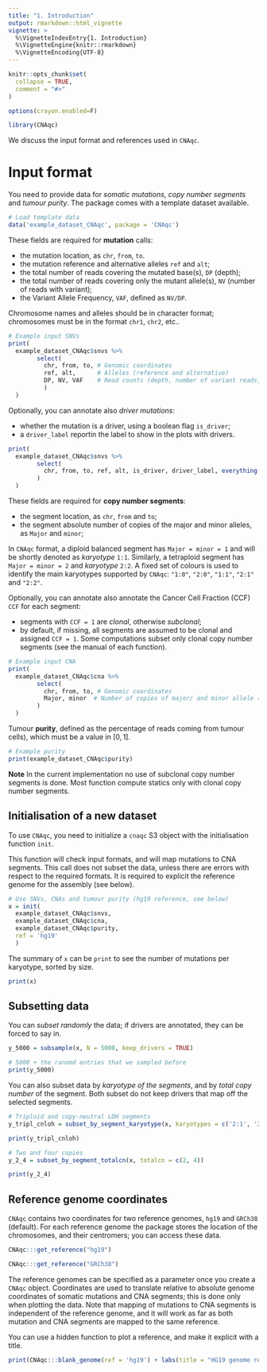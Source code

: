 ```yaml
---
title: "1. Introduction"
output: rmarkdown::html_vignette
vignette: >
  %\VignetteIndexEntry{1. Introduction}
  %\VignetteEngine{knitr::rmarkdown}
  %\VignetteEncoding{UTF-8}
---
```


```r
knitr::opts_chunk$set(
  collapse = TRUE,
  comment = "#>"
)

options(crayon.enabled=F)
```


```r
library(CNAqc)
```

We discuss the input format and references used in `CNAqc`.

# Input format

You need to provide data for _somatic mutations_, _copy number segments_ and _tumour purity_. The package comes with a template dataset available.

```r
# Load template data
data('example_dataset_CNAqc', package = 'CNAqc')
```

These fields are required for **mutation** calls:

* the mutation location, as `chr`, `from`, `to`. 
* the mutation reference and alternative alleles `ref` and `alt`;
* the total number of reads covering the mutated base(s), `DP` (depth);
* the total number of reads covering only the mutant allele(s), `NV` (number of reads with variant);
* the Variant Allele Frequency, `VAF`, defined as `NV/DP`.

Chromosome names and alleles should be in character format; chromosomes must be in the format `chr1`, `chr2`, etc..

```r
# Example input SNVs
print(
  example_dataset_CNAqc$snvs %>% 
        select(
          chr, from, to, # Genomic coordinates
          ref, alt,      # Alleles (reference and alternative)
          DP, NV, VAF    # Read counts (depth, number of variant reads, tumour VAF)
          )
  )
```

Optionally, you can annotate also _driver mutations_:

* whether the mutation is a driver, using a boolean flag `is_driver`;
* a `driver_label` reportin the label to show in the plots with drivers.

```r
print(
  example_dataset_CNAqc$snvs %>% 
        select(
          chr, from, to, ref, alt, is_driver, driver_label, everything()
        )
  )
```

These fields are required for **copy number segments**:

* the segment location, as `chr`, `from` and `to`;
* the segment absolute number of copies of the major and minor alleles, as `Major` and `minor`;

In `CNAqc` format, a diploid balanced segment has `Major = minor = 1` and will be shortly denoted as *karyotype* `1:1`. Similarly, a tetraploid segment has `Major = minor = 2` and *karyotype* `2:2`. A fixed set of colours is used to identify the main karyotypes supported by `CNAqc`: `"1:0"`, `"2:0"`, `"1:1"`, `"2:1"` and `"2:2"`. 

Optionally, you can annotate also annotate the Cancer Cell Fraction (CCF) `CCF` for each segment:

* segments with `CCF = 1` are _clonal_, otherwise _subclonal_;
* by default, if missing, all segments are assumed to be clonal and assigned `CCF = 1`. Some computations subset only clonal copy number segments (see the manual of each function).


```r
# Example input CNA
print(
  example_dataset_CNAqc$cna %>% 
        select(
          chr, from, to, # Genomic coordinates
          Major, minor  # Number of copies of major/ and minor allele (B-allele)
        )
  )
```
Tumour **purity**, defined as the percentage of reads coming from tumour cells), which must be a value in $[0, 1]$.

```r
# Example purity
print(example_dataset_CNAqc$purity)
```

**Note** In the current implementation no use of subclonal copy number segments is done. Most function compute statics only with clonal copy number segments.

## Initialisation of a new dataset

To use `CNAqc`, you need to initialize a `cnaqc` S3 object with the initialisation function `init`.

This function will check input formats, and will map mutations to CNA segments. This call does not subset the data, unless there are errors with respect to the required formats. It is required to explicit the reference genome for the
assembly (see below).

```r
# Use SNVs, CNAs and tumour purity (hg19 reference, see below)
x = init(
  example_dataset_CNAqc$snvs, 
  example_dataset_CNAqc$cna,
  example_dataset_CNAqc$purity,
  ref = 'hg19'
  )
```

The summary of `x` can be `print` to see the number of mutations per karyotype, sorted by size.
```r
print(x)
```


## Subsetting data

You can _subset randomly_ the data; if drivers are annotated, they can be forced to say in.

```r
y_5000 = subsample(x, N = 5000, keep_drivers = TRUE)

# 5000 + the ranomd entries that we sampled before
print(y_5000)
```

You can also subset data by _karyotype of the segments_, and by _total copy number_ of the segment. Both subset do not keep drivers that map off the selected segments.
```r
# Triploid and copy-neutral LOH segments 
y_tripl_cnloh = subset_by_segment_karyotype(x, karyotypes = c('2:1', '2:0'))

print(y_tripl_cnloh)

# Two and four copies
y_2_4 = subset_by_segment_totalcn(x, totalcn = c(2, 4))

print(y_2_4)
```


## Reference genome coordinates

`CNAqc` contains two coordinates for two reference genomes, `hg19` and `GRCh38` (default). For each reference genome the package stores the location of the chromosomes, and their centromers; you can access these data.

```r
CNAqc:::get_reference("hg19")

CNAqc:::get_reference("GRCh38")
```

The reference genomes can be specified as a parameter once you create a `CNAqc` object. Coordinates are used to translate relative to absolute genome coordinates of somatic mutations and CNA segments; this is done only 
when plotting the data. Note that mapping of mutations to CNA segments is independent of the reference genome, and it will work as far as both mutation and CNA segments are mapped to the same reference.

You can use a hidden function to plot a reference, and make it explicit with a title.

```r
print(CNAqc:::blank_genome(ref = 'hg19') + labs(title = "HG19 genome reference"))
```



